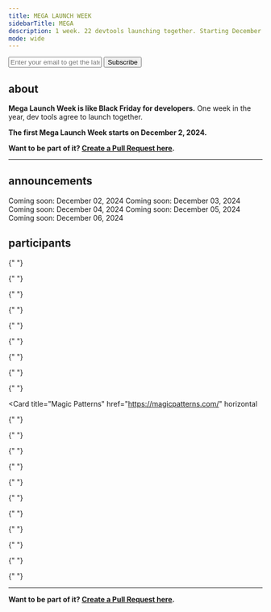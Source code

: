```yaml
---
title: MEGA LAUNCH WEEK
sidebarTitle: MEGA
description: 1 week. 22 devtools launching together. Starting December 2, 2024.
mode: wide
---
```


<form
  action="https://buttondown.com/api/emails/embed-subscribe/launchweek.dev"
  method="post"
  target="popupwindow"
  onsubmit="window.open('https://buttondown.com/launchweek.dev', 'popupwindow')"
  class="embeddable-buttondown-form"
>
  <input
    type="email"
    name="email"
    placeholder="Enter your email to get the latest updates"
    id="bd-email"
  />
  <input type="submit" value="Subscribe" />
</form>

## about

**Mega Launch Week is like Black Friday for developers.** One week in the year, dev tools agree to launch together.

**The first Mega Launch Week starts on December 2, 2024.**

<CardGroup cols={2}>
  <Card
    title="Watch on GitHub"
    icon="github"
    href="https://git.new/lw"
    horizontal
  ></Card>
  <Card
    title="Follow on X"
    icon="x-twitter"
    href="https://x.com/launchweekdev"
    horizontal
  ></Card>
</CardGroup>

**Want to be part of it? [Create a Pull Request here](https://git.new/lw).**

---

## announcements

<Tabs>
  <Tab title="Mon">
    <Card icon="calendar" horizontal>
      Coming soon: December 02, 2024
    </Card>
  </Tab>
  <Tab title="Tue">
    <Card icon="calendar" horizontal>
      Coming soon: December 03, 2024
    </Card>
  </Tab>
  <Tab title="Wed">
    <Card icon="calendar" horizontal>
      Coming soon: December 04, 2024
    </Card>
  </Tab>
  <Tab title="Thu">
    <Card icon="calendar" horizontal>
      Coming soon: December 05, 2024
    </Card>
  </Tab>
  <Tab title="Fri">
    <Card icon="calendar" horizontal>
      Coming soon: December 06, 2024
    </Card>
  </Tab>
</Tabs>

## participants

<CardGroup cols={4}>
  <Card title="Supabase" href="https://supabase.com" horizontal>
  </Card>

<Card title="Trigger.dev" href="https://trigger.dev/" horizontal></Card>

{" "}

<Card title="AirPinpoint" href="https://airpinpoint.com/" horizontal></Card>

{" "}

<Card title="Andi" href="https://andisearch.com/" horizontal></Card>

{" "}

<Card title="Beam.cloud" href="https://beam.cloud/" horizontal></Card>

{" "}

<Card title="Ellipsis" href="https://ellipsis.dev/" horizontal></Card>

{" "}

<Card title="Fiberplane" href="https://fiberplane.com/" horizontal></Card>

{" "}

<Card title="Jamsocket" href="https://jamsocket.com/" horizontal></Card>

{" "}

<Card title="KeyHippo" href="https://www.keyhippo.com/" horizontal></Card>

{" "}

<Card title="Laminar" href="https://www.lmnr.ai/" horizontal></Card>

{" "}

<Card
  title="Magic Patterns"
  href="https://magicpatterns.com/"
  horizontal
></Card>

{" "}

<Card title="OpenInt" href="https://openint.dev/" horizontal></Card>

{" "}

<Card title="Periskope" href="https://periskope.app/" horizontal></Card>

{" "}

<Card title="Propel" href="https://www.propeldata.com/" horizontal></Card>

{" "}

<Card title="PropelAuth" href="https://www.propelauth.com/" horizontal></Card>

{" "}

<Card title="Quivr" href="https://quivr.com/" horizontal></Card>

{" "}

<Card title="Stack Auth" href="https://stack-auth.com/" horizontal></Card>

{" "}

<Card title="Tempo Labs" href="https://tempolabs.ai/" horizontal></Card>

{" "}

<Card title="Outerbase" href="https://outerbase.com/" horizontal></Card>

{" "}

<Card title="Speakeasy" href="https://speakeasy.com/" horizontal></Card>

{" "}

<Card title="Pinecone" href="https://www.pinecone.io/" horizontal></Card>
  
{" "}

<Card title="Replexica" href="https://replexica.com/" horizontal></Card>

</CardGroup>

---

<CardGroup cols={2}>
  <Card
    title="Watch on GitHub"
    icon="github"
    href="https://git.new/lw"
    horizontal
  ></Card>
  <Card
    title="Follow on X"
    icon="x-twitter"
    href="https://x.com/launchweekdev"
    horizontal
  ></Card>
</CardGroup>

**Want to be part of it? [Create a Pull Request here](https://git.new/lw).**

